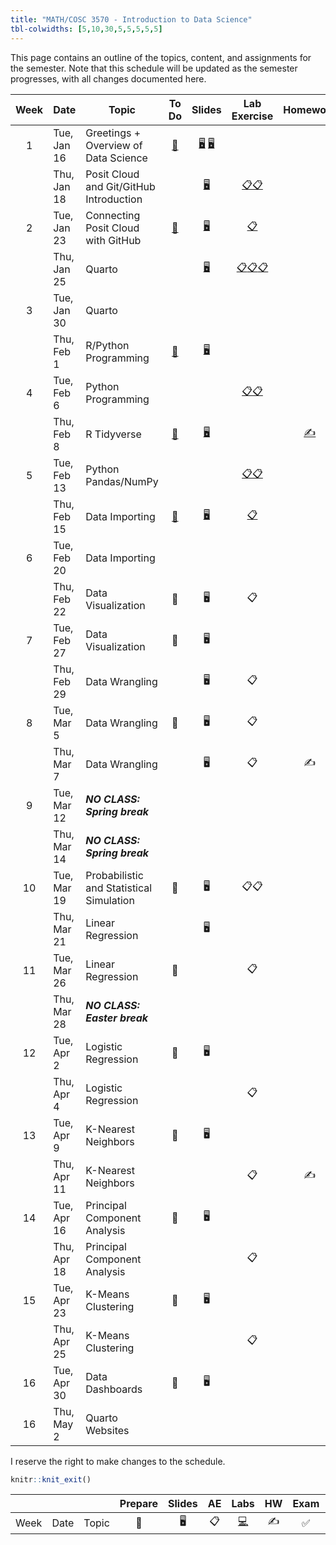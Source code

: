 ```yaml
---
title: "MATH/COSC 3570 - Introduction to Data Science"
tbl-colwidths: [5,10,30,5,5,5,5,5]
---
```


This page contains an outline of the topics, content, and assignments for the semester. Note that this schedule will be updated as the semester progresses, with all changes documented here.

::: column-screen-inset-right
| Week | Date        | Topic                                    |               To Do               |                                             Slides                                              |                                                                    Lab Exercise                                                                    |         Homework         |               Lab Presentation               |
|:-------:|---------|---------|:-------:|:-------:|:-------:|:-------:|:-------:|
|  1   | Tue, Jan 16 | Greetings + Overview of Data Science     | [📖](/weeks/week-1.html "Week 1") | [🖥️](/slides/01-syllabus.html "01-Syllabus") [🖥️](/slides/02-datascience.html "02-datascience") |                                                                                                                                                    |                          |                                              |
|      | Thu, Jan 18 | Posit Cloud and Git/GitHub Introduction  |                                   |                             [🖥️](/slides/03-posit.html "03-posit")                              |                          [📋](/exercise/lab00-posit.html "lab00-posit")[📋](/exercise/lab01-rscript.html "lab01-rscript")                          |                          |                                              |
|  2   | Tue, Jan 23 | Connecting Posit Cloud with GitHub       | [📖](/weeks/week-2.html "Week 2") |                               [🖥️](/slides/04-git.html "04-git")                                |                                                     [📋](/exercise/lab00-git.html "lab00-git")                                                     |                          |                                              |
|      | Thu, Jan 25 | Quarto                                   |                                   |                            [🖥️](/slides/05-quarto.html "05-quarto")                             | [📋](/exercise/lab02-quarto.html "lab02-quarto")[📋](/exercise/lab03-markdown.html "lab03-markdown")[📋](/exercise/lab04-chunk.html "lab04-chunk") |                          |                                              |
|  3   | Tue, Jan 30 | Quarto                                   |                                   |                                                                                                 |                                                                                                                                                    |                          |                                              |
|      | Thu, Feb 1  | R/Python Programming                     | [📖](/weeks/week-3.html "Week 3") |                            [🖥️](/slides/06-syntax.html "06-syntax")                             |                                                                                                                                                    |                          |                                              |
|  4   | Tue, Feb 6  | Python Programming                       |                                   |                                                                                                 |                               [📋](/exercise/lab05-rtype.html "lab05-rtype")[📋](/exercise/lab06-py.html "lab06-py")                               |                          |                                              |
|      | Thu, Feb 8  | R Tidyverse                              | [📖](/weeks/week-4.html "Week 4") |                           [🖥️](/slides/07-package.html "07-package")                            |                                                                                                                                                    | [✍️](/hw/hw1.html "hw1") |                                              |
|  5   | Tue, Feb 13 | Python Pandas/NumPy                      |                                   |                                                                                                 |                           [📋](/exercise/lab08-tibble.html "lab08-tibble")[📋](/exercise/lab09-numpy.html "lab09-numpy")                           |                          | [✅](/exercise/lab07-plot.html "lab07-plot") |
|      | Thu, Feb 15 | Data Importing                           | [📖](/weeks/week-5.html "Week 5") |                            [🖥️](/slides/08-import.html "08-import")                             |                                                  [📋](/exercise/lab10-import.html "lab10-import")                                                  |                          |                                              |
|  6   | Tue, Feb 20 | Data Importing                           |                                   |                                                                                                 |                                                                                                                                                    |                          |                                              |
|      | Thu, Feb 22 | Data Visualization                       |                📖                 |                                               🖥️                                                |                                                                         📋                                                                         |                          |                                              |
|  7   | Tue, Feb 27 | Data Visualization                       |                📖                 |                                               🖥️                                                |                                                                                                                                                    |                          |                                              |
|      | Thu, Feb 29 | Data Wrangling                           |                                   |                                               🖥️                                                |                                                                         📋                                                                         |                          |                      ✅                      |
|  8   | Tue, Mar 5  | Data Wrangling                           |                📖                 |                                               🖥️                                                |                                                                         📋                                                                         |                          |                                              |
|      | Thu, Mar 7  | Data Wrangling                           |                                   |                                               🖥️                                                |                                                                         📋                                                                         |            ✍️            |                                              |
|  9   | Tue, Mar 12 | ***NO CLASS: Spring break***             |                                   |                                                                                                 |                                                                                                                                                    |                          |                                              |
|      | Thu, Mar 14 | ***NO CLASS: Spring break***             |                                   |                                                                                                 |                                                                                                                                                    |                          |                                              |
|  10  | Tue, Mar 19 | Probabilistic and Statistical Simulation |                📖                 |                                               🖥️                                                |                                                                        📋📋                                                                        |                          |                                              |
|      | Thu, Mar 21 | Linear Regression                        |                                   |                                               🖥️                                                |                                                                                                                                                    |                          |                                              |
|  11  | Tue, Mar 26 | Linear Regression                        |                📖                 |                                                                                                 |                                                                         📋                                                                         |                          |                                              |
|      | Thu, Mar 28 | ***NO CLASS: Easter break***             |                                   |                                                                                                 |                                                                                                                                                    |                          |                                              |
|  12  | Tue, Apr 2  | Logistic Regression                      |                📖                 |                                               🖥️                                                |                                                                                                                                                    |                          |                                              |
|      | Thu, Apr 4  | Logistic Regression                      |                                   |                                                                                                 |                                                                         📋                                                                         |                          |                                              |
|  13  | Tue, Apr 9  | K-Nearest Neighbors                      |                📖                 |                                               🖥️                                                |                                                                                                                                                    |                          |                                              |
|      | Thu, Apr 11 | K-Nearest Neighbors                      |                                   |                                                                                                 |                                                                         📋                                                                         |            ✍️            |                                              |
|  14  | Tue, Apr 16 | Principal Component Analysis             |                📖                 |                                               🖥️                                                |                                                                                                                                                    |                          |                      📂                      |
|      | Thu, Apr 18 | Principal Component Analysis             |                                   |                                                                                                 |                                                                         📋                                                                         |                          |                                              |
|  15  | Tue, Apr 23 | K-Means Clustering                       |                📖                 |                                               🖥️                                                |                                                                                                                                                    |                          |                                              |
|      | Thu, Apr 25 | K-Means Clustering                       |                                   |                                                                                                 |                                                                         📋                                                                         |                          |                                              |
|  16  | Tue, Apr 30 | Data Dashboards                          |                📖                 |                                               🖥️                                                |                                                                                                                                                    |                          |                      📂                      |
|  16  | Thu, May 2  | Quarto Websites                          |                                   |                                                                                                 |                                                                                                                                                    |                          |                                              |
:::

I reserve the right to make changes to the schedule.

```r
knitr::knit_exit()
```

|      |      |       | Prepare | Slides | AE  |                                                    Labs                                                    | HW  | Exam | Project |
|--------|--------|--------|:------:|:------:|:------:|:------:|:------:|:------:|:------:|
| Week | Date | Topic |   📖    |   🖥️   | 📋  | [💻](https://sakai.duke.edu/samigo-app/servlet/Login?id=6fa7ebf3-01af-42a6-91ba-3e813d3901221641094171786) | ✍️  |  ✅  |   📂    |

